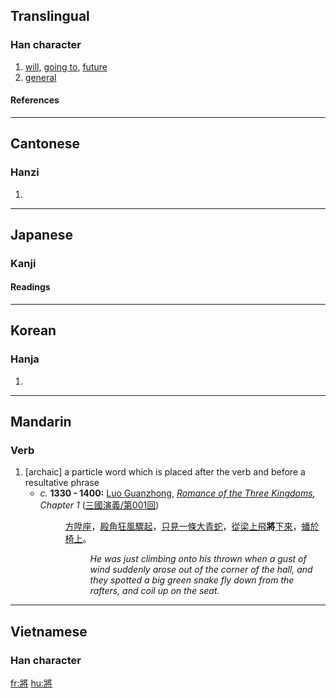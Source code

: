 {{see|将}}

==Translingual==
===Han character===
{{Han char|rn=41|rad=寸|as=08|sn=11|four=2724<sub>2</sub>|canj=女一月木戈 (VMBDI)}}

# [[will]], [[go to|going to]], [[future]]
# [[general]]

====References====
{{Han ref|kx=0294.160|dkj=07438|dj=0583.040|hdz=42375.100|uh=5C07|ud=23559|bh=B14E|bd=45390}}

----
==Cantonese==
===Hanzi===
{{yue-hanzi|jyut=[[zoeng1]], [[zoeng3]]|y=[[jeung1]], [[jeung3]]}}
# {{defn|Cantonese}}

----
==Japanese==
===Kanji===
{{ja-kanji|grade=|rs=寸08}}
====Readings====
{{ja-readings|on=[[しょう]] (shō), [[そう]] (sō)|kun=[[ひきいる]] (hikiiru), [[もって]] (motte), [[はた]] (hata)}}

----
==Korean==
===Hanja===
{{ko-hanja|hangeul=장|rv=jang|mr=chang}}
# {{defn|Korean}}

----
==Mandarin==
===Verb===
{{cmn-verb|t|pin=jiāng|pint=jiang1|tra=將|sim=将|rs=寸08}}

# [archaic] a particle word which is placed after the verb and before a resultative phrase
#* ''c.'' '''1330 - 1400:''' [[w:Luo Guanzhong|Luo Guanzhong]], ''[[w:Romance of the Three Kingdoms|Romance of the Three Kingdoms]], Chapter 1'' ([[:zh:s:三國演義/第001回|三國演義/第001回]])
#*: [[方]][[陞]][[座]]，[[殿]][[角]][[狂風]][[驟]][[起]]，[[只]][[見]][[一]][[條]][[大]][[青]][[蛇]]，[[從]][[梁]][[上]][[飛]]'''將'''[[下]][[來]]，[[蟠]][[於]][[椅]][[上]]。
#*:: ''He was just climbing onto his thrown when a gust of wind suddenly arose out of the corner of the hall, and they spotted a big green snake fly down from the rafters, and coil up on the seat.''


----

==Vietnamese==
===Han character===
{{vi-hantu|tướng}}

[[fr:將]]
[[hu:將]]